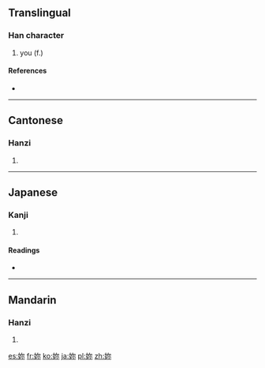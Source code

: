 {{also|你|您}}
==Translingual==

===Han character===
{{Han char|rn=38|rad=女|as=05|sn=8|four=4749<sub>2</sub>|canj=女弓火 (VNF)|ids=⿰[[女]][[尔]]}}

# you (f.)

====References====
* {{Han ref|kx=0257.200|dkj=06130|dj=0522.160|hdz=21039.090|uh=59B3|ud=22963|bh=A970|bd=43376}}

----

==Cantonese==

===Hanzi===
{{yue-hanzi|jyut=|y=naai5, nei5}}

# {{defn|Cantonese|sort=女05}}

----

==Japanese==

===Kanji===
{{ja-kanji|grade=|rs=女05}}

# {{defn|Japanese|sort=女05}}

====Readings====
* {{ja-readings|on=[[だい]] (dai), [[ない]] (nai), [[でい]] (dei), [[じ]] (ji)|kun=[[はは]] (haha)}}

----

==Mandarin==

===Hanzi===
{{cmn-hanzi|pin=[[nǎi]], [[nǐ]] ([[nai3]], [[ni3]])|wg=nai<sup>3</sup>, ni<sup>3</sup>}}

# {{defn|Mandarin|sort=女05}}

[[es:妳]]
[[fr:妳]]
[[ko:妳]]
[[ja:妳]]
[[pl:妳]]
[[zh:妳]]